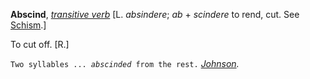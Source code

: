 '''Abscind''', ''[[transitive verb (part of speech)|transitive verb]]'' [L. ''absindere''; ''ab'' + ''scindere'' to rend, cut. See [[Schism]].]

To cut off. [R.]

<code>Two syllables ... ''abscinded'' from the rest.</code> ''[[Johnson (source)|Johnson]].''